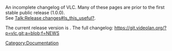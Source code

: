 An incomplete changelog of VLC. Many of these pages are prior to the first stable public release (1.0.0).<br />
See [[Talk:Release changes#Is_this_useful?]].

The current release version is '''{{VLC:latest version}}'''. The full changelog: https://git.videolan.org/?p=vlc.git;a=blob;f=NEWS

[[Category:Documentation]]